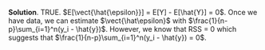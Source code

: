 
\color{blue}

**Solution**. TRUE. $E[\vect{\hat{\epsilon}}] = E[Y] - E[\hat{Y}] = 0$. Once we have data, we can estimate $\vect{\hat\epsilon}$ with $\frac{1}{n-p}\sum_{i=1}^n(y_i - \hat{y})$. However, we know that RSS = 0 which suggests that $\frac{1}{n-p}\sum_{i=1}^n(y_i - \hat{y}) = 0$.

\color{black}

